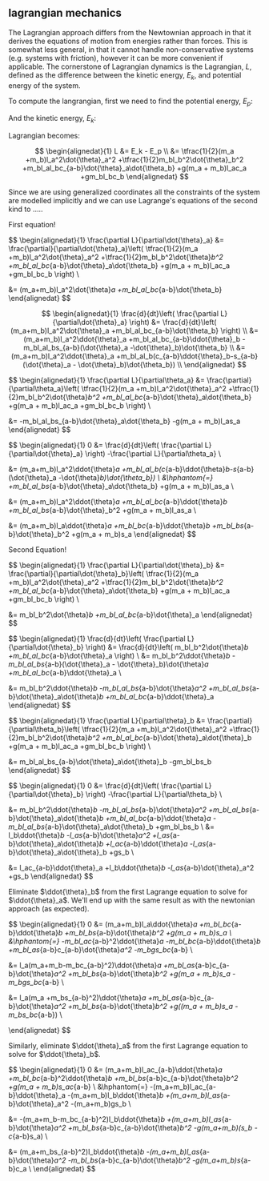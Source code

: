 
## lagrangian mechanics

The Lagrangian approach differs from the Newtownian approach in that it
derives the equations of motion from energies rather than forces. This is
somewhat less general, in that it cannot handle non-conservative systems
(e.g. systems with friction), however it can be more convenient if applicable.
The cornerstone of Lagrangian dynamics is the Lagrangian, $L$, defined as the difference between the kinetic energy, $E_k$, and potential energy of the system.

<Equation1/>

To compute the langrangian, first we need to find the potential energy, $E_p$:

<Equation2/>

And the kinetic energy, $E_k$:

<Equation3/>

Lagrangian becomes:

$$
\begin{alignedat}{1}
L &= E_k - E_p \\
&= \tfrac{1}{2}(m_a +m_b)l_a^2\dot{\theta}_a^2
    +\tfrac{1}{2}m_bl_b^2\dot{\theta}_b^2
    +m_bl_al_bc_{a-b}\dot{\theta}_a\dot{\theta_b}
    +g(m_a + m_b)l_ac_a
    +gm_bl_bc_b
\end{alignedat}
$$

Since we are using generalized coordinates all the constraints of the system
are modelled implicitly and we can use Lagrange's equations of the second kind
to .....

First equation!

$$
\begin{alignedat}{1}
  \frac{\partial L}{\partial\dot{\theta}_a}
  &=
  \frac{\partial}{\partial\dot{\theta}_a}\left(
    \tfrac{1}{2}(m_a +m_b)l_a^2\dot{\theta}_a^2
    +\tfrac{1}{2}m_bl_b^2\dot{\theta}_b^2
    +m_bl_al_bc_{a-b}\dot{\theta}_a\dot{\theta_b}
    +g(m_a + m_b)l_ac_a
    +gm_bl_bc_b
  \right)
  \\

  &=
  (m_a+m_b)l_a^2\dot{\theta}_a
  +m_bl_al_bc_{a-b}\dot{\theta_b}
\end{alignedat}
$$

$$
\begin{alignedat}{1}
\frac{d}{dt}\left(
  \frac{\partial L}{\partial\dot{\theta}_a}
\right) &=
    \frac{d}{dt}\left(
      (m_a+m_b)l_a^2\dot{\theta}_a
      +m_bl_al_bc_{a-b}\dot{\theta_b}
    \right)
   \\
&=
    (m_a+m_b)l_a^2\ddot{\theta}_a
    +m_bl_al_bc_{a-b}\ddot{\theta}_b
    -m_bl_al_bs_{a-b}(\dot{\theta}_a -\dot{\theta}_b)\dot{\theta_b}
   \\
&=
    (m_a+m_b)l_a^2\ddot{\theta}_a
    +m_bl_al_b(c_{a-b}\ddot{\theta}_b-s_{a-b}(\dot{\theta}_a - \dot{\theta}_b)\dot{\theta_b})
   \\
\end{alignedat}
$$

$$
\begin{alignedat}{1}
  \frac{\partial L}{\partial\theta_a}
  &=
  \frac{\partial}{\partial\theta_a}\left(
    \tfrac{1}{2}(m_a +m_b)l_a^2\dot{\theta}_a^2
    +\tfrac{1}{2}m_bl_b^2\dot{\theta}_b^2
    +m_bl_al_bc_{a-b}\dot{\theta}_a\dot{\theta_b}
    +g(m_a + m_b)l_ac_a
    +gm_bl_bc_b
  \right)
  \\

  &=
    -m_bl_al_bs_{a-b}\dot{\theta}_a\dot{\theta_b}
    -g(m_a + m_b)l_as_a
\end{alignedat}
$$


$$
\begin{alignedat}{1}
0 &=
  \frac{d}{dt}\left(
    \frac{\partial L}{\partial\dot{\theta}_a}
  \right)
  -\frac{\partial L}{\partial\theta_a}
  \\

 &= (m_a+m_b)l_a^2\ddot{\theta}_a
    +m_bl_al_b(c_{a-b}\ddot{\theta}_b-s_{a-b}(\dot{\theta}_a -\dot{\theta}_b)\dot{\theta_b})
  \\
  &\hphantom{=} +m_bl_al_bs_{a-b}\dot{\theta}_a\dot{\theta_b}
  +g(m_a + m_b)l_as_a
  \\

 &= (m_a+m_b)l_a^2\ddot{\theta}_a
    +m_bl_al_bc_{a-b}\ddot{\theta}_b
    +m_bl_al_bs_{a-b}\dot{\theta}_b^2
    +g(m_a + m_b)l_as_a
  \\

 &= (m_a+m_b)l_a\ddot{\theta}_a
    +m_bl_bc_{a-b}\ddot{\theta}_b
    +m_bl_bs_{a-b}\dot{\theta}_b^2
    +g(m_a + m_b)s_a
\end{alignedat}
$$

Second Equation!

$$
\begin{alignedat}{1}
  \frac{\partial L}{\partial\dot{\theta}_b}
  &=
  \frac{\partial}{\partial\dot{\theta}_b}\left(
    \tfrac{1}{2}(m_a +m_b)l_a^2\dot{\theta}_a^2
    +\tfrac{1}{2}m_bl_b^2\dot{\theta}_b^2
    +m_bl_al_bc_{a-b}\dot{\theta}_a\dot{\theta_b}
    +g(m_a + m_b)l_ac_a
    +gm_bl_bc_b
  \right)
  \\

  &=
    m_bl_b^2\dot{\theta}_b
    +m_bl_al_bc_{a-b}\dot{\theta}_a
\end{alignedat}
$$

$$
\begin{alignedat}{1}
\frac{d}{dt}\left(
  \frac{\partial L}{\partial\dot{\theta}_b}
\right) &=
    \frac{d}{dt}\left(
      m_bl_b^2\dot{\theta}_b
      +m_bl_al_bc_{a-b}\dot{\theta}_a
    \right)
   \\
&=
    m_bl_b^2\ddot{\theta}_b
    -m_bl_al_bs_{a-b}(\dot{\theta}_a - \dot{\theta}_b)\dot{\theta}_a
    +m_bl_al_bc_{a-b}\ddot{\theta}_a
    \\

&=
    m_bl_b^2\ddot{\theta}_b
    -m_bl_al_bs_{a-b}\dot{\theta}_a^2
    +m_bl_al_bs_{a-b}\dot{\theta}_a\dot{\theta}_b
    +m_bl_al_bc_{a-b}\ddot{\theta}_a
\end{alignedat}
$$

$$
\begin{alignedat}{1}
  \frac{\partial L}{\partial\theta}_b
  &=
  \frac{\partial}{\partial\theta_b}\left(
    \tfrac{1}{2}(m_a +m_b)l_a^2\dot{\theta}_a^2
    +\tfrac{1}{2}m_bl_b^2\dot{\theta}_b^2
    +m_bl_al_bc_{a-b}\dot{\theta}_a\dot{\theta}_b
    +g(m_a + m_b)l_ac_a
    +gm_bl_bc_b
  \right)
  \\

  &=
    m_bl_al_bs_{a-b}\dot{\theta}_a\dot{\theta}_b
    -gm_bl_bs_b
\end{alignedat}
$$

$$
\begin{alignedat}{1}
0 &=
  \frac{d}{dt}\left(
    \frac{\partial L}{\partial\dot{\theta}_b}
  \right)
  -\frac{\partial L}{\partial\theta_b}
  \\

 &= m_bl_b^2\ddot{\theta}_b
    -m_bl_al_bs_{a-b}\dot{\theta}_a^2
    +m_bl_al_bs_{a-b}\dot{\theta}_a\dot{\theta}_b
    +m_bl_al_bc_{a-b}\ddot{\theta}_a
    -m_bl_al_bs_{a-b}\dot{\theta}_a\dot{\theta}_b
    +gm_bl_bs_b
  \\
  &= l_b\ddot{\theta}_b
    -l_as_{a-b}\dot{\theta}_a^2
    +l_as_{a-b}\dot{\theta}_a\dot{\theta}_b
    +l_ac_{a-b}\ddot{\theta}_a
    -l_as_{a-b}\dot{\theta}_a\dot{\theta}_b
    +gs_b
  \\

 &= l_ac_{a-b}\ddot{\theta}_a
    +l_b\ddot{\theta}_b
    -l_as_{a-b}\dot{\theta}_a^2
    +gs_b
\end{alignedat}
$$

Eliminate $\ddot{\theta}_b$ from the first Lagrange equation to solve for
$\ddot{\theta}_a$. We'll end up with the same result as with the newtonian
approach (as expected).

$$
\begin{alignedat}{1}
0 &=
   (m_a+m_b)l_a\ddot{\theta}_a
    +m_bl_bc_{a-b}\ddot{\theta}_b
    +m_bl_bs_{a-b}\dot{\theta}_b^2
    +g(m_a + m_b)s_a \\
&\hphantom{=}
    -m_bl_ac_{a-b}^2\ddot{\theta}_a
    -m_bl_bc_{a-b}\ddot{\theta}_b
    +m_bl_as_{a-b}c_{a-b}\dot{\theta}_a^2
    -m_bgs_bc_{a-b}
  \\

  &=
   l_a(m_a+m_b-m_bc_{a-b}^2)\ddot{\theta}_a
    +m_bl_as_{a-b}c_{a-b}\dot{\theta}_a^2
    +m_bl_bs_{a-b}\dot{\theta}_b^2
    +g(m_a + m_b)s_a -m_bgs_bc_{a-b} \\

  &=
   l_a(m_a +m_bs_{a-b}^2)\ddot{\theta}_a
    +m_bl_as_{a-b}c_{a-b}\dot{\theta}_a^2
    +m_bl_bs_{a-b}\dot{\theta}_b^2
    +g((m_a + m_b)s_a -m_bs_bc_{a-b}) \\

\end{alignedat}
$$

Similarly, eliminate $\ddot{\theta}_a$ from the first Lagrange equation to solve
for $\ddot{\theta}_b$.

$$
\begin{alignedat}{1}
0 &=
   (m_a+m_b)l_ac_{a-b}\ddot{\theta}_a
    +m_bl_bc_{a-b}^2\ddot{\theta}_b
    +m_bl_bs_{a-b}c_{a-b}\dot{\theta}_b^2
    +g(m_a + m_b)s_ac_{a-b} \\
&\hphantom{=}
    -(m_a+m_b)l_ac_{a-b}\ddot{\theta}_a
    -(m_a+m_b)l_b\ddot{\theta}_b
    +(m_a+m_b)l_as_{a-b}\dot{\theta}_a^2
    -(m_a+m_b)gs_b
  \\

&=
    -(m_a+m_b-m_bc_{a-b}^2)l_b\ddot{\theta}_b
    +(m_a+m_b)l_as_{a-b}\dot{\theta}_a^2
    +m_bl_bs_{a-b}c_{a-b}\dot{\theta}_b^2
    -g(m_a+m_b)(s_b - c_{a-b}s_a)
  \\

&=
    (m_a+m_bs_{a-b}^2)l_b\ddot{\theta}_b
    -(m_a+m_b)l_as_{a-b}\dot{\theta}_a^2
    -m_bl_bs_{a-b}c_{a-b}\dot{\theta}_b^2
    -g(m_a+m_b)s_{a-b}c_a
  \\
\end{alignedat}
$$

<!--
$$
\begin{alignedat}{1}
\frac{d}{dt}\left(
  \frac{\partial L}{\partial\dot{\theta}_a}
\right) &=
    \frac{d}{dt}\left(
      (m_a+m_b)l_a^2\dot{\theta}_a
      +m_bl_al_bc_{a-b}\dot{\theta_b}
    \right)
   \\
\frac{d}{dt}\left(
  \frac{\partial L}{\partial\dot{\theta}_a}
\right) &=
    (m_a+m_b)l_a^2\ddot{\theta}_a
    +m_bl_al_bc_{a-b}\ddot{\theta_b}
    -m_bl_al_bs_{a-b}(\dot{\theta}_a -\dot{\theta}_b})\dot{\theta_b}
   \\
\frac{d}{dt}\left(
  \frac{\partial L}{\partial\dot{\theta}_a}
\right) &=
    (m_a+m_b)l_a^2\ddot{\theta}_a
    +m_bl_al_bc_{a-b}\ddot{\theta_b}
    -m_bl_al_bs_{a-b}(\dot{\theta}_a - \dot{\theta}_b})\dot{\theta_b}
   \\
\end{alignedat}
$$
-->
